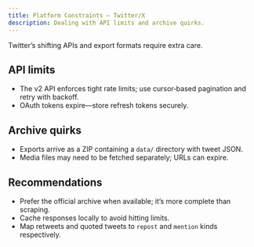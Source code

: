 ```yaml
---
title: Platform Constraints — Twitter/X
description: Dealing with API limits and archive quirks.
---
```


Twitter’s shifting APIs and export formats require extra care.

## API limits

- The v2 API enforces tight rate limits; use cursor‑based pagination and retry with backoff.
- OAuth tokens expire—store refresh tokens securely.

## Archive quirks

- Exports arrive as a ZIP containing a `data/` directory with tweet JSON.
- Media files may need to be fetched separately; URLs can expire.

## Recommendations

- Prefer the official archive when available; it’s more complete than scraping.
- Cache responses locally to avoid hitting limits.
- Map retweets and quoted tweets to `repost` and `mention` kinds respectively.

